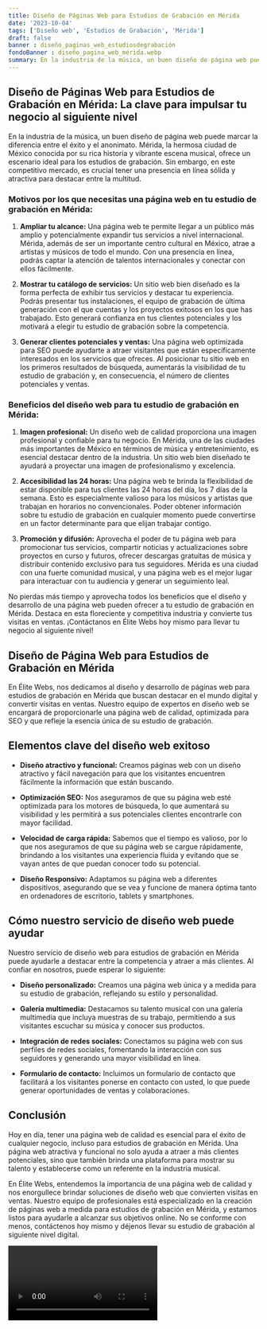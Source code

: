 ```yaml
---
title: Diseño de Páginas Web para Estudios de Grabación en Mérida
date: '2023-10-04'
tags: ['Diseño web', 'Estudios de Grabación', 'Mérida']
draft: false
banner : diseño_paginas_web_estudiosdegrabación
fondoBanner : diseño_pagina_web_mérida.webp
summary: En la industria de la música, un buen diseño de página web puede marcar la diferencia entre el éxito y el anonimato. Mérida, la hermosa ciudad de México conocida por su rica historia y vibrante escena musical, ofrece un escenario ideal para los estudios de grabación. Sin embargo, en este competitivo mercado, es crucial tener una presencia en línea sólida y atractiva para destacar entre la multitud. 
---
```


## Diseño de Páginas Web para Estudios de Grabación en Mérida: La clave para impulsar tu negocio al siguiente nivel

En la industria de la música, un buen diseño de página web puede marcar la diferencia entre el éxito y el anonimato. Mérida, la hermosa ciudad de México conocida por su rica historia y vibrante escena musical, ofrece un escenario ideal para los estudios de grabación. Sin embargo, en este competitivo mercado, es crucial tener una presencia en línea sólida y atractiva para destacar entre la multitud. 

### Motivos por los que necesitas una página web en tu estudio de grabación en Mérida:

1. **Ampliar tu alcance:** Una página web te permite llegar a un público más amplio y potencialmente expandir tus servicios a nivel internacional. Mérida, además de ser un importante centro cultural en México, atrae a artistas y músicos de todo el mundo. Con una presencia en línea, podrás captar la atención de talentos internacionales y conectar con ellos fácilmente.

2. **Mostrar tu catálogo de servicios:** Un sitio web bien diseñado es la forma perfecta de exhibir tus servicios y destacar tu experiencia. Podrás presentar tus instalaciones, el equipo de grabación de última generación con el que cuentas y los proyectos exitosos en los que has trabajado. Esto generará confianza en tus clientes potenciales y los motivará a elegir tu estudio de grabación sobre la competencia.

3. **Generar clientes potenciales y ventas:** Una página web optimizada para SEO puede ayudarte a atraer visitantes que están específicamente interesados en los servicios que ofreces. Al posicionar tu sitio web en los primeros resultados de búsqueda, aumentarás la visibilidad de tu estudio de grabación y, en consecuencia, el número de clientes potenciales y ventas.

### Beneficios del diseño web para tu estudio de grabación en Mérida:

1. **Imagen profesional:** Un diseño web de calidad proporciona una imagen profesional y confiable para tu negocio. En Mérida, una de las ciudades más importantes de México en términos de música y entretenimiento, es esencial destacar dentro de la industria. Un sitio web bien diseñado te ayudará a proyectar una imagen de profesionalismo y excelencia.

2. **Accesibilidad las 24 horas:** Una página web te brinda la flexibilidad de estar disponible para tus clientes las 24 horas del día, los 7 días de la semana. Esto es especialmente valioso para los músicos y artistas que trabajan en horarios no convencionales. Poder obtener información sobre tu estudio de grabación en cualquier momento puede convertirse en un factor determinante para que elijan trabajar contigo.

3. **Promoción y difusión:** Aprovecha el poder de tu página web para promocionar tus servicios, compartir noticias y actualizaciones sobre proyectos en curso y futuros, ofrecer descargas gratuitas de música y distribuir contenido exclusivo para tus seguidores. Mérida es una ciudad con una fuerte comunidad musical, y una página web es el mejor lugar para interactuar con tu audiencia y generar un seguimiento leal.

No pierdas más tiempo y aprovecha todos los beneficios que el diseño y desarrollo de una página web pueden ofrecer a tu estudio de grabación en Mérida. Destaca en esta floreciente y competitiva industria y convierte tus visitas en ventas. ¡Contáctanos en Élite Webs hoy mismo para llevar tu negocio al siguiente nivel!

<GifSeo />

<Cta />

## Diseño de Página Web para Estudios de Grabación en Mérida

En Élite Webs, nos dedicamos al diseño y desarrollo de páginas web para estudios de grabación en Mérida que buscan destacar en el mundo digital y convertir visitas en ventas. Nuestro equipo de expertos en diseño web se encargará de proporcionarle una página web de calidad, optimizada para SEO y que refleje la esencia única de su estudio de grabación.

## Elementos clave del diseño web exitoso

- **Diseño atractivo y funcional:** Creamos páginas web con un diseño atractivo y fácil navegación para que los visitantes encuentren fácilmente la información que están buscando.

- **Optimización SEO:** Nos aseguramos de que su página web esté optimizada para los motores de búsqueda, lo que aumentará su visibilidad y les permitirá a sus potenciales clientes encontrarle con mayor facilidad.

- **Velocidad de carga rápida:** Sabemos que el tiempo es valioso, por lo que nos aseguramos de que su página web se cargue rápidamente, brindando a los visitantes una experiencia fluida y evitando que se vayan antes de que puedan conocer todo su potencial.

- **Diseño Responsivo:** Adaptamos su página web a diferentes dispositivos, asegurando que se vea y funcione de manera óptima tanto en ordenadores de escritorio, tablets y smartphones.

## Cómo nuestro servicio de diseño web puede ayudar

Nuestro servicio de diseño web para estudios de grabación en Mérida puede ayudarle a destacar entre la competencia y atraer a más clientes. Al confiar en nosotros, puede esperar lo siguiente:

- **Diseño personalizado:** Creamos una página web única y a medida para su estudio de grabación, reflejando su estilo y personalidad.

- **Galería multimedia:** Destacamos su talento musical con una galería multimedia que incluya muestras de su trabajo, permitiendo a sus visitantes escuchar su música y conocer sus productos.

- **Integración de redes sociales:** Conectamos su página web con sus perfiles de redes sociales, fomentando la interacción con sus seguidores y generando una mayor visibilidad en línea.

- **Formulario de contacto:** Incluimos un formulario de contacto que facilitará a los visitantes ponerse en contacto con usted, lo que puede generar oportunidades de ventas y colaboraciones.

## Conclusión

Hoy en día, tener una página web de calidad es esencial para el éxito de cualquier negocio, incluso para estudios de grabación en Mérida. Una página web atractiva y funcional no solo ayuda a atraer a más clientes potenciales, sino que también brinda una plataforma para mostrar su talento y establecerse como un referente en la industria musical.

En Élite Webs, entendemos la importancia de una página web de calidad y nos enorgullece brindar soluciones de diseño web que convierten visitas en ventas. Nuestro equipo de profesionales está especializado en la creación de páginas web a medida para estudios de grabación en Mérida, y estamos listos para ayudarle a alcanzar sus objetivos online. No se conforme con menos, contáctenos hoy mismo y déjenos llevar su estudio de grabación al siguiente nivel digital.

<Video />

<CtaBot job='Estudios de Grabación' city='Mérida'/>

<Gmaps query='Mérida+españa+maps' />
